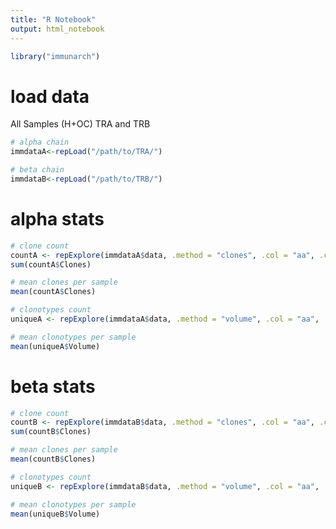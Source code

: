 ```yaml
---
title: "R Notebook"
output: html_notebook
---
```


```r
library("immunarch")
```

# load data
All Samples (H+OC) TRA and TRB 
```r
# alpha chain
immdataA<-repLoad("/path/to/TRA/")

# beta chain
immdataB<-repLoad("/path/to/TRB/")
```

# alpha stats
```r
# clone count
countA <- repExplore(immdataA$data, .method = "clones", .col = "aa", .coding = TRUE)
sum(countA$Clones)
```

```r
# mean clones per sample
mean(countA$Clones)
```

```r
# clonotypes count
uniqueA <- repExplore(immdataA$data, .method = "volume", .col = "aa", .coding = TRUE)
```

```r
# mean clonotypes per sample
mean(uniqueA$Volume)
```

# beta stats
```r
# clone count
countB <- repExplore(immdataB$data, .method = "clones", .col = "aa", .coding = TRUE)
sum(countB$Clones)
```

```r
# mean clones per sample
mean(countB$Clones)
```

```r
# clonotypes count
uniqueB <- repExplore(immdataB$data, .method = "volume", .col = "aa", .coding = TRUE)
```

```r
# mean clonotypes per sample
mean(uniqueB$Volume)
```

